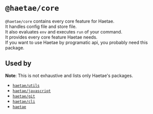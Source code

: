 # `@haetae/core`

`@haetae/core` contains every core feature for Haetae.<br/>
It handles config file and store file.<br/>
It also evaluates `env` and executes `run` of your command.<br/>
It provides every core feature Haetae needs.<br/>
If you want to use Haetae by programatic api, you probably need this package.

## Used by

**Note**: This is not exhaustive and lists only Haetae's packages.

- [`haetae/utils`](./haetae-utils)
- [`haetae/javascript`](./haetae-javascript)
- [`haetae/git`](./haetae-git)
- [`haetae/cli`](./haetae-cli)
- [`haetae`](./haetae)
